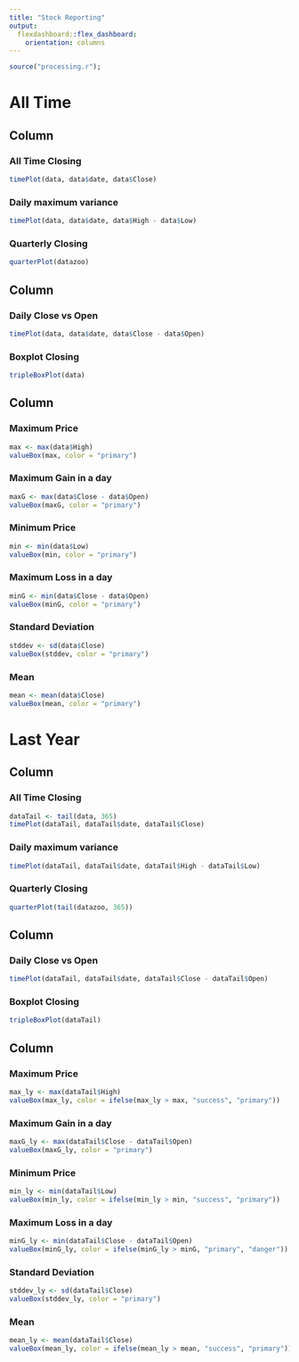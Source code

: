 ```yaml
---
title: "Stock Reporting"
output: 
  flexdashboard::flex_dashboard:
    orientation: columns
---
```



```r
source("processing.r");
```
# All Time
Column {data-width=550}
-----------------------------------------------------------------------
### All Time Closing
```r
timePlot(data, data$date, data$Close)
```

### Daily maximum variance

```r
timePlot(data, data$date, data$High - data$Low)
```

### Quarterly Closing

```r
quarterPlot(datazoo)
```

Column {data-width=400}
-----------------------------------------------------------------------


### Daily Close vs Open

```r
timePlot(data, data$date, data$Close - data$Open)
```


### Boxplot Closing

```r
tripleBoxPlot(data)
```

Column {data-width=50}
-----------------------------------------------------------------------

### Maximum Price

```r
max <- max(data$High)
valueBox(max, color = "primary")
```

### Maximum Gain in a day

```r
maxG <- max(data$Close - data$Open)
valueBox(maxG, color = "primary")
```

### Minimum Price

```r
min <- min(data$Low)
valueBox(min, color = "primary")
```

### Maximum Loss in a day

```r
minG <- min(data$Close - data$Open)
valueBox(minG, color = "primary")
```

### Standard Deviation

```r
stddev <- sd(data$Close)
valueBox(stddev, color = "primary")
```

### Mean

```r
mean <- mean(data$Close)
valueBox(mean, color = "primary")
```



# Last Year

 Column {data-width=550}
-----------------------------------------------------------------------

### All Time Closing
```r
dataTail <- tail(data, 365)
timePlot(dataTail, dataTail$date, dataTail$Close)
```

### Daily maximum variance

```r
timePlot(dataTail, dataTail$date, dataTail$High - dataTail$Low)
```

### Quarterly Closing

```r
quarterPlot(tail(datazoo, 365))
```

Column {data-width=400}
-----------------------------------------------------------------------


### Daily Close vs Open

```r
timePlot(dataTail, dataTail$date, dataTail$Close - dataTail$Open)
```


### Boxplot Closing

```r
tripleBoxPlot(dataTail)
```

Column {data-width=50}
-----------------------------------------------------------------------

### Maximum Price

```r
max_ly <- max(dataTail$High)
valueBox(max_ly, color = ifelse(max_ly > max, "success", "primary"))
```

### Maximum Gain in a day

```r
maxG_ly <- max(dataTail$Close - dataTail$Open)
valueBox(maxG_ly, color = "primary")
```

### Minimum Price

```r
min_ly <- min(dataTail$Low)
valueBox(min_ly, color = ifelse(min_ly > min, "success", "primary"))
```

### Maximum Loss in a day

```r
minG_ly <- min(dataTail$Close - dataTail$Open)
valueBox(minG_ly, color = ifelse(minG_ly > minG, "primary", "danger"))
```

### Standard Deviation

```r
stddev_ly <- sd(dataTail$Close)
valueBox(stddev_ly, color = "primary")
```

### Mean

```r
mean_ly <- mean(dataTail$Close)
valueBox(mean_ly, color = ifelse(mean_ly > mean, "success", "primary"))
```